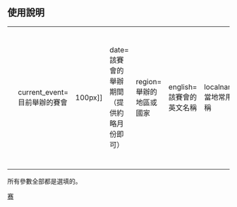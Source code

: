 <includeonly><!-- 在這裡加入模板的保護標識 --></includeonly><noinclude>{{Documentation subpage}}</noinclude>
==使用說明==
{|
|<small><pre>
{{Infobox Cycling Race
|current_event=目前舉辦的賽會
|image=賽會標誌，語法為[[File:圖像檔案名稱|100px]]
|date=該賽會的舉辦期間（提供約略月份即可）
|region=舉辦的地區或國家
|english=該賽會的英文名稱
|localnames=當地常用的名稱
|nickname=該項賽會的簡稱
|discipline=該項賽會包含的賽制
|competition=隸屬的聯賽
|type=競賽的種類（例如：公路賽、登山賽等）
|organiser=主辦單位
|director=競賽總監
|first=第一次辦理的年份（如有實際期間，可加入日期）
|number=舉辦的次數
|last=最近舉辦的日期
|firstwinner=第一屆的冠軍選手
|mostwins=最多勝的車手
|mostrecent=目前的冠軍
}}</pre></small>
|}
所有參數全部都是選填的。
<includeonly>
[[Category:体育信息框模板|赛]]
</includeonly>